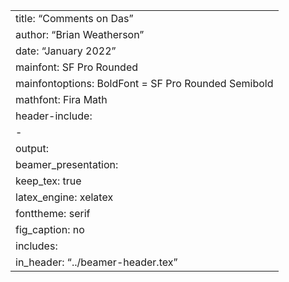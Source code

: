 ---
title: "Comments on Das"
author: "Brian Weatherson"
date: "January 2022"
mainfont: SF Pro Rounded
mainfontoptions: BoldFont = SF Pro Rounded Semibold
mathfont: Fira Math
header-include:
  - \setlength{\parskip}{1ex plus 0.5ex minus 0.2ex}
output: 
  beamer_presentation:
    keep_tex: true
    latex_engine: xelatex
    fonttheme: serif
    fig_caption: no
    includes:
      in_header: "../beamer-header.tex"
---